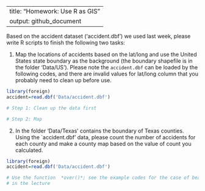 --
title: "Homework: Use R as GIS"
output: github_document
---
Based on the accident dataset ('accident.dbf') we used last week, please
write R scripts to finish the following two tasks:

1. Map the locations of accidents based on the lat/long and use the United
   States state boundary as the background (the boundary shapefile is in
   the folder 'Data/US'). Please note the `accident.dbf` can be loaded by
   the following codes, and there are invalid values for lat/long column
   that you probably need to clean up before use.  

```r
library(foreign)
accident=read.dbf('Data/accident.dbf')

# Step 1: Clean up the data first

# Step 2: Map 

```

2. In the folder 'Data/Texas' contains the boundary of Texas counties.
   Using the `accident.dbf' data, please count the number of accidents for
   each county and make a county map based on the value of count you
   calculated. 

```r
library(foreign)
accident=read.dbf('Data/accident.dbf')

# Use the function  *over()*; see the example codes for the case of bears and parks
# in the lecture


```

